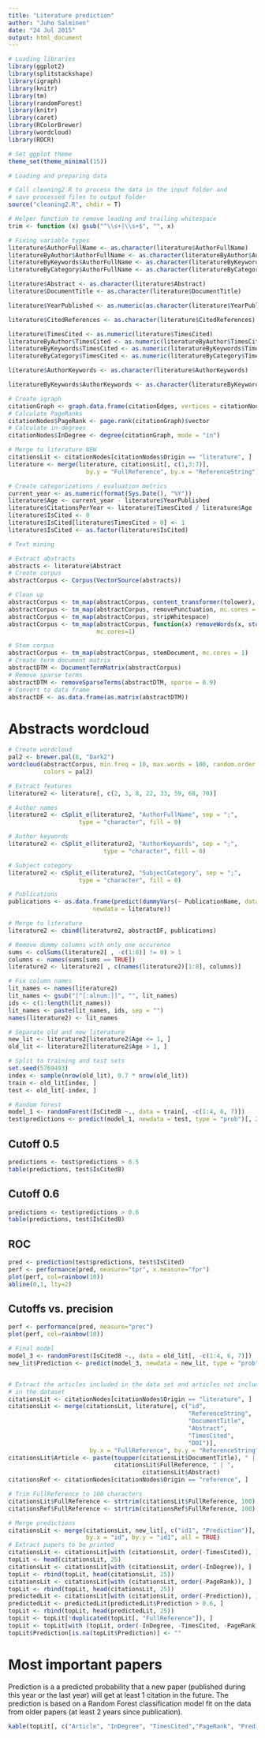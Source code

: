 ```yaml
---
title: "Literature prediction"
author: "Juho Salminen"
date: "24 Jul 2015"
output: html_document
---
```


```r
# Loading libraries
library(ggplot2)
library(splitstackshape)
library(igraph)
library(knitr)
library(tm)
library(randomForest)
library(knitr)
library(caret)
library(RColorBrewer)
library(wordcloud)
library(ROCR)

# Set ggplot theme
theme_set(theme_minimal(15))
```


```r
# Loading and preparing data

# Call cleaning2.R to process the data in the input folder and 
# save processed files to output folder
source("cleaning2.R", chdir = T)

# Helper function to remove leading and trailing whitespace
trim <- function (x) gsub("^\\s+|\\s+$", "", x)

# Fixing variable types
literature$AuthorFullName <- as.character(literature$AuthorFullName)
literatureByAuthor$AuthorFullName <- as.character(literatureByAuthor$AuthorFullName)
literatureByKeywords$AuthorFullName <- as.character(literatureByKeywords$AuthorFullName)
literatureByCategory$AuthorFullName <- as.character(literatureByCategory$AuthorFullName)

literature$Abstract <- as.character(literature$Abstract)
literature$DocumentTitle <- as.character(literature$DocumentTitle)

literature$YearPublished <- as.numeric(as.character(literature$YearPublished))

literature$CitedReferences <- as.character(literature$CitedReferences)

literature$TimesCited <- as.numeric(literature$TimesCited)
literatureByAuthor$TimesCited <- as.numeric(literatureByAuthor$TimesCited)
literatureByKeywords$TimesCited <- as.numeric(literatureByKeywords$TimesCited)
literatureByCategory$TimesCited <- as.numeric(literatureByCategory$TimesCited)

literature$AuthorKeywords <- as.character(literature$AuthorKeywords)

literatureByKeywords$AuthorKeywords <- as.character(literatureByKeywords$AuthorKeywords)
```


```r
# Create igraph
citationGraph <- graph.data.frame(citationEdges, vertices = citationNodes)
# Calculate PageRanks
citationNodes$PageRank <- page.rank(citationGraph)$vector
# Calculate in-degrees
citationNodes$InDegree <- degree(citationGraph, mode = "in")

# Merge to literature NEW
citationsLit <- citationNodes[citationNodes$Origin == "literature", ]
literature <- merge(literature, citationsLit[, c(1,3:7)],  
                      by.y = "FullReference", by.x = "ReferenceString")

# Create categorizations / evaluation metrics
current_year <- as.numeric(format(Sys.Date(), "%Y"))
literature$Age <- current_year - literature$YearPublished
literature$CitationsPerYear <- literature$TimesCited / literature$Age
literature$IsCited <- 0
literature$IsCited[literature$TimesCited > 0] <- 1
literature$IsCited <- as.factor(literature$IsCited)
```


```r
# Text mining

# Extract abstracts 
abstracts <- literature$Abstract
# Create corpus
abstractCorpus <- Corpus(VectorSource(abstracts))

# Clean up
abstractCorpus <- tm_map(abstractCorpus, content_transformer(tolower), mc.cores=1)
abstractCorpus <- tm_map(abstractCorpus, removePunctuation, mc.cores = 1)
abstractCorpus <- tm_map(abstractCorpus, stripWhitespace)
abstractCorpus <- tm_map(abstractCorpus, function(x) removeWords(x, stopwords("english")),
                         mc.cores=1)

# Stem corpus
abstractCorpus <- tm_map(abstractCorpus, stemDocument, mc.cores = 1)
# Create term document matrix
abstractDTM <- DocumentTermMatrix(abstractCorpus)
# Remove sparse terms
abstractDTM <- removeSparseTerms(abstractDTM, sparse = 0.9)
# Convert to data frame
abstractDF <- as.data.frame(as.matrix(abstractDTM))
```

# Abstracts wordcloud
```r
# Create wordcloud
pal2 <- brewer.pal(8, "Dark2")
wordcloud(abstractCorpus, min.freq = 10, max.words = 100, random.order = T, 
          colors = pal2)
```


```r
# Extract features
literature2 <- literature[, c(2, 3, 8, 22, 33, 59, 68, 70)]

# Author names
literature2 <- cSplit_e(literature2, "AuthorFullName", sep = ";", 
                    type = "character", fill = 0)

# Author keywords
literature2 <- cSplit_e(literature2, "AuthorKeywords", sep = ";", 
                           type = "character", fill = 0)

# Subject category
literature2 <- cSplit_e(literature2, "SubjectCategory", sep = ";", 
                    type = "character", fill = 0)

# Publications
publications <- as.data.frame(predict(dummyVars(~ PublicationName, data = literature), 
                        newdata = literature))

# Merge to literature
literature2 <- cbind(literature2, abstractDF, publications)

# Remove dummy columns with only one occurence
sums <- colSums(literature2[ , -c(1:8)] != 0) > 1
columns <- names(sums[sums == TRUE])
literature2 <- literature2[ , c(names(literature2)[1:8], columns)]

# Fix column names
lit_names <- names(literature2)
lit_names <- gsub("[^[:alnum:]]", "", lit_names)
ids <- c(1:length(lit_names))
lit_names <- paste(lit_names, ids, sep = "")
names(literature2) <- lit_names

# Separate old and new literature
new_lit <- literature2[literature2$Age <= 1, ]
old_lit <- literature2[literature2$Age > 1, ]

# Split to training and test sets
set.seed(5769493)
index <- sample(nrow(old_lit), 0.7 * nrow(old_lit))
train <- old_lit[index, ]
test <- old_lit[-index, ]

# Random forest
model_1 <- randomForest(IsCited8 ~., data = train[, -c(1:4, 6, 7)])
test$predictions <- predict(model_1, newdata = test, type = "prob")[, 2]
```

## Cutoff 0.5
```r
predictions <- test$predictions > 0.5
table(predictions, test$IsCited8)
```

## Cutoff 0.6
```r
predictions <- test$predictions > 0.6
table(predictions, test$IsCited8)
```


## ROC
```r
pred <- prediction(test$predictions, test$IsCited)
perf <- performance(pred, measure="tpr", x.measure="fpr")
plot(perf, col=rainbow(10))
abline(0,1, lty=2)
```

## Cutoffs vs. precision
```r
perf <- performance(pred, measure="prec")
plot(perf, col=rainbow(10))

# Final model
model_3 <- randomForest(IsCited8 ~., data = old_lit[, -c(1:4, 6, 7)])
new_lit$Prediction <- predict(model_3, newdata = new_lit, type = "prob")[, 2]


# Extract the articles included in the data set and articles not included
# in the dataset
citationsLit <- citationNodes[citationNodes$Origin == "literature", ]
citationsLit <- merge(citationsLit, literature[, c("id", 
                                                   "ReferenceString", 
                                                   "DocumentTitle",
                                                   "Abstract", 
                                                   "TimesCited",
                                                   "DOI")], 
                       by.x = "FullReference", by.y = "ReferenceString")
citationsLit$Article <- paste(toupper(citationsLit$DocumentTitle), " | ",
                              citationsLit$FullReference, " | ", 
                                      citationsLit$Abstract)
citationsRef <- citationNodes[citationNodes$Origin == "reference", ]

# Trim FullReference to 100 characters
citationsLit$FullReference <- strtrim(citationsLit$FullReference, 100)
citationsRef$FullReference <- strtrim(citationsRef$FullReference, 100)

# Merge predictions
citationsLit <- merge(citationsLit, new_lit[, c("id1", "Prediction")], 
                      by.x = "id", by.y = "id1", all = TRUE)
# Extract papers to be printed
citationsLit <- citationsLit[with (citationsLit, order(-TimesCited)), ]
topLit <- head(citationsLit, 25)
citationsLit <- citationsLit[with (citationsLit, order(-InDegree)), ]
topLit <- rbind(topLit, head(citationsLit, 25))
citationsLit <- citationsLit[with (citationsLit, order(-PageRank)), ]
topLit <- rbind(topLit, head(citationsLit, 25))
predictedLit <- citationsLit[with (citationsLit, order(-Prediction)), ]
predictedLit <- predictedLit[predictedLit$Prediction > 0.6, ]
topLit <- rbind(topLit, head(predictedLit, 25))
topLit <- topLit[!duplicated(topLit[, "FullReference"]), ]
topLit <- topLit[with (topLit, order(-InDegree, -TimesCited, -PageRank, -Prediction)), ]
topLit$Prediction[is.na(topLit$Prediction)] <- ""
```

# Most important papers
Prediction is a a predicted probability that a new paper (published during this year or the last year) will get at least 1 citation in the future. The prediction is based on a Random Forest classification model fit on the data from older papers (at least 2 years since publication).
```r
kable(topLit[, c("Article", "InDegree", "TimesCited","PageRank", "Prediction")])
```

